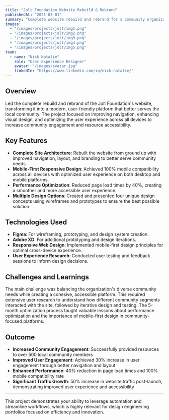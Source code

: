 ---
title: "Jolt Foundation Website Rebuild & Rebrand"
publishedAt: "2021-03-01"
summary: "Complete website rebuild and rebrand for a community organization, creating a user-friendly platform serving over 500 local community members with improved engagement and mobile optimization."
images:
  - "/images/projects/jolt/img1.png"
  - "/images/projects/jolt/img2.png"
  - "/images/projects/jolt/img3.png"
  - "/images/projects/jolt/img4.png"
  - "/images/projects/jolt/img5.png"
team:
  - name: "Nick Natalie"
    role: "User Experience Designer"
    avatar: "/images/avatar.jpg"
    linkedIn: "https://www.linkedin.com/in/nick-natalie/"
---

## Overview

Led the complete rebuild and rebrand of the Jolt Foundation's website, transforming it into a modern, user-friendly platform that better serves the local community. The project focused on improving navigation, enhancing visual design, and optimizing the user experience across all devices to increase community engagement and resource accessibility.

## Key Features

- **Complete Site Architecture**: Rebuilt the website from ground up with improved navigation, layout, and branding to better serve community needs.
- **Mobile-First Responsive Design**: Achieved 100% mobile compatibility across all devices with optimized user experience on both desktop and mobile platforms.
- **Performance Optimization**: Reduced page load times by 40%, creating a smoother and more accessible user experience.
- **Multiple Design Options**: Created and presented four unique design concepts using wireframes and prototypes to ensure the best possible solution.

## Technologies Used

- **Figma**: For wireframing, prototyping, and design system creation.
- **Adobe XD**: For additional prototyping and design iterations.
- **Responsive Web Design**: Implemented mobile-first design principles for optimal cross-device experience.
- **User Experience Research**: Conducted user testing and feedback sessions to inform design decisions.

## Challenges and Learnings

The main challenge was balancing the organization's diverse community needs while creating a cohesive, accessible platform. This required extensive user research to understand how different community segments interacted with the site, followed by iterative design and testing. The 5-month optimization process taught valuable lessons about performance optimization and the importance of mobile-first design in community-focused platforms.

## Outcome

- **Increased Community Engagement**: Successfully provided resources to over 500 local community members
- **Improved User Engagement**: Achieved 30% increase in user engagement through better navigation and layout
- **Enhanced Performance**: 40% reduction in page load times and 100% mobile compatibility rate
- **Significant Traffic Growth**: 50% increase in website traffic post-launch, demonstrating improved user experience and accessibility

---

This project demonstrates your ability to leverage automation and streamline workflows, which is highly relevant for design engineering portfolios focused on efficiency and innovation.